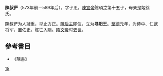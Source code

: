 '''陳叔俨'''（573年前－589年后），字子思，[[陳宣帝|陳宣帝]]陈頊之第十五子，母亲是姬徐氏。

陳叔俨为人凝重，举止方正。[[陳后主|陳后主]]即位，立为'''寻阳王'''。[[至德_(南朝陈)|至德]]元年，为侍中、仁武将军，置佐史。陈亡入隋。[[隋文帝|隋文帝]]时去世。

==參考書目==
* 《陳書》

[[Category:陈宣帝皇子|15]]